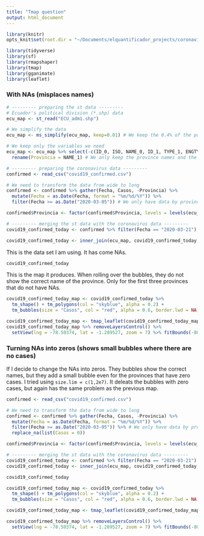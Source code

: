 ```yaml
---
title: "Tmap question"
output: html_document
---
```

```r
library(knitr)
opts_knit$set(root.dir = "~/Documents/elquantificador_projects/coronavirus_map")
```

```r
library(tidyverse)
library(sf)
library(rmapshaper)
library(tmap)
library(gganimate)
library(leaflet)
```

### With NAs (misplaces names)
```r
# --------- preparing the st data ---------
# Ecuador's political division (*.shp) data
ecu_map <- st_read("ECU_adm1.shp")

# We simplify the data
ecu_map <- ms_simplify(ecu_map, keep=0.01) # We keep the 0.4% of the polygon

# We keep only the variables we need
ecu_map <- ecu_map %>% select(-c(ID_0, ISO, NAME_0, ID_1, TYPE_1, ENGTYPE_1, NL_NAME_1, VARNAME_1)) %>%
  rename(Provincia = NAME_1) # We only keep the province names and the geometry

# --------- preparing the coronavirus data ---------
confirmed <- read_csv("covid19_confirmed.csv")

# We need to transform the data from wide to long
confirmed <- confirmed %>% gather(Fecha, Casos, -Provincia) %>% 
  mutate(Fecha = as.Date(Fecha, format = "%m/%d/%Y")) %>%
  filter(Fecha >= as.Date("2020-03-05")) # We only have data by province from May 5th

confirmed$Provincia <- factor(confirmed$Provincia, levels = levels(ecu_map$Provincia))

# --------- merging the st data with the coronavirus data ---------
covid19_confirmed_today <- confirmed %>% filter(Fecha == "2020-03-21") %>% select(-c(Fecha)) 

covid19_confirmed_today <- inner_join(ecu_map, covid19_confirmed_today, by = "Provincia")
```

This is the data set I am using. It has come NAs.

```r
covid19_confirmed_today
```


<style>
.html-widget {
    margin: auto;
}
</style>

This is the map it produces. When rolling over the bubbles, they do not show the correct name of the province. Only for the first three provinces that do not have NAs.

```r
covid19_confirmed_today_map <- covid19_confirmed_today %>%
  tm_shape() + tm_polygons(col = "skyblue", alpha = 0.2) +
  tm_bubbles(size = "Casos", col = "red", alpha = 0.6, border.lwd = NA)

covid19_confirmed_today_map <- tmap_leaflet(covid19_confirmed_today_map)
covid19_confirmed_today_map %>% removeLayersControl() %>%
  setView(lng = -78.50374, lat = -1.289527, zoom = 7) %>% fitBounds(-80.8, -4.2, -76.5, 0.8)

```

### Turning NAs into zeros (shows small bubbles where there are no cases)

If I decide to change the NAs into zeros. They bubbles show the correct names, but they add a small bubble even for the provinces that have zero cases. I tried using `size.lim = c(1,2e7)`. It deleats the bubbles with zero cases, but again has the same problem as the previous map.

```r
confirmed <- read_csv("covid19_confirmed.csv")

# We need to transform the data from wide to long
confirmed <- confirmed %>% gather(Fecha, Casos, -Provincia) %>% 
  mutate(Fecha = as.Date(Fecha, format = "%m/%d/%Y")) %>%
  filter(Fecha >= as.Date("2020-03-05")) %>% # We only have data by province from May 5th
  replace_na(list(Casos = 0))

confirmed$Provincia <- factor(confirmed$Provincia, levels = levels(ecu_map$Provincia))

# --------- merging the st data with the coronavirus data ---------
covid19_confirmed_today <- confirmed %>% filter(Fecha == "2020-03-21") %>% select(-c(Fecha)) 
covid19_confirmed_today <- inner_join(ecu_map, covid19_confirmed_today, by = "Provincia")
```

```r
covid19_confirmed_today
```


<style>
.html-widget {
    margin: auto;
}
</style>

```r
covid19_confirmed_today_map <- covid19_confirmed_today %>% 
  tm_shape() + tm_polygons(col = "skyblue", alpha = 0.2) +
  tm_bubbles(size = "Casos", col = "red", alpha = 0.6, border.lwd = NA)

covid19_confirmed_today_map <- tmap_leaflet(covid19_confirmed_today_map)

covid19_confirmed_today_map %>% removeLayersControl() %>%
  setView(lng = -78.50374, lat = -1.289527, zoom = 7) %>% fitBounds(-80.8, -4.2, -76.5, 0.8)
```